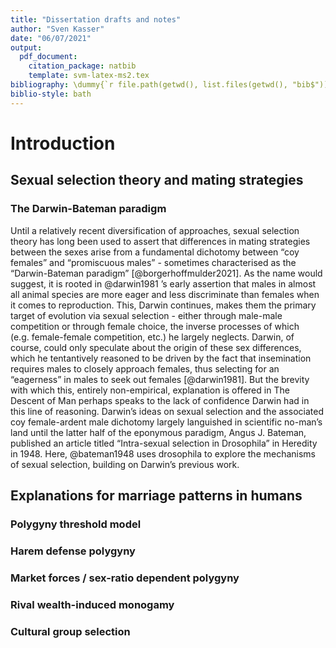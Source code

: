 ---
title: "Dissertation drafts and notes"
author: "Sven Kasser"
date: "06/07/2021"
output: 
  pdf_document:
    citation_package: natbib
    template: svm-latex-ms2.tex 
bibliography: \dummy{`r file.path(getwd(), list.files(getwd(), "bib$"))`}
biblio-style: bath
---

# Introduction

## Sexual selection theory and mating strategies

### The Darwin-Bateman paradigm

Until a relatively recent diversification of approaches, sexual selection theory has long been used to assert that differences in mating strategies between the sexes arise from a fundamental dichotomy between "coy females" and "promiscuous males" - sometimes characterised as the "Darwin-Bateman paradigm" [@borgerhoffmulder2021]. As the name would suggest, it is rooted in @darwin1981 's early assertion that males in almost all animal species are more eager and less discriminate than females when it comes to reproduction. This, Darwin continues, makes them the primary target of evolution via sexual selection - either through male-male competition or through female choice, the inverse processes of which (e.g. female-female competition, etc.) he largely neglects. Darwin, of course, could only speculate about the origin of these sex differences, which he tentantively reasoned to be driven by the fact that insemination requires males to closely approach females, thus selecting for an "eagerness" in males to seek out females [@darwin1981]. But the brevity with which this, entirely non-empirical, explanation is offered in The Descent of Man perhaps speaks to the lack of confidence Darwin had in this line of reasoning. Darwin's ideas on sexual selection and the associated coy female-ardent male dichotomy largely languished in scientific no-man's land until the latter half of the eponymous paradigm, Angus J. Bateman, published an article titled "Intra-sexual selection in Drosophila" in Heredity in 1948. Here, @bateman1948 uses drosophila to explore the mechanisms of sexual selection, building on Darwin's previous work.

## Explanations for marriage patterns in humans

### Polygyny threshold model

### Harem defense polygyny

### Market forces / sex-ratio dependent polygyny

### Rival wealth-induced monogamy

### Cultural group selection
